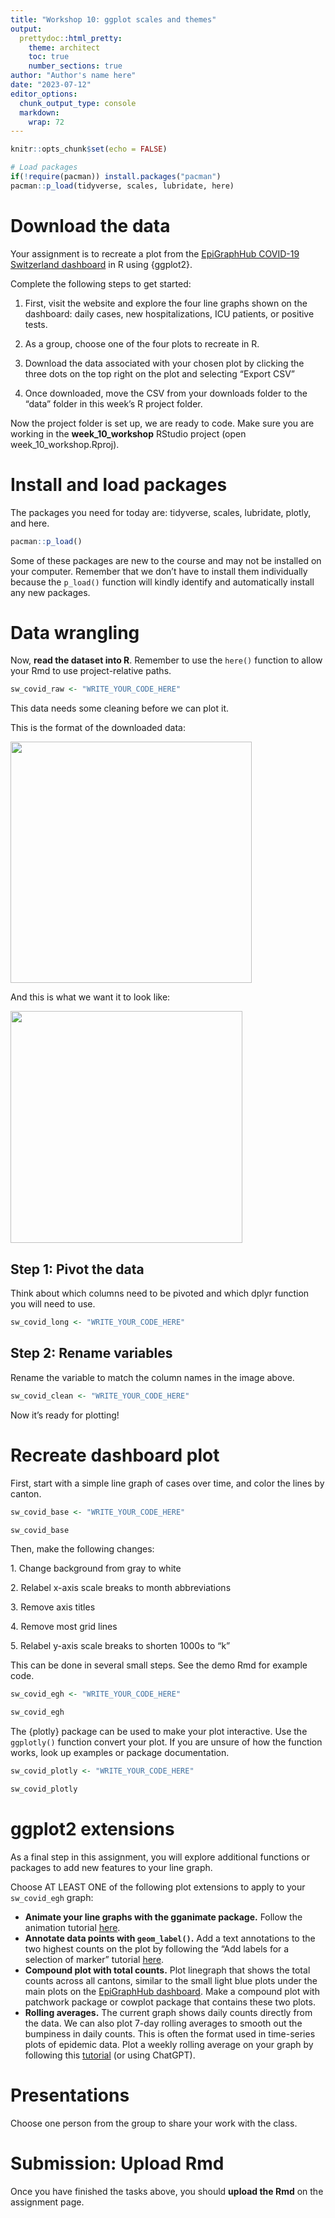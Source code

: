 ```yaml
---
title: "Workshop 10: ggplot scales and themes"
output:
  prettydoc::html_pretty:
    theme: architect
    toc: true
    number_sections: true
author: "Author's name here"
date: "2023-07-12"
editor_options: 
  chunk_output_type: console
  markdown: 
    wrap: 72
---
```


```r
knitr::opts_chunk$set(echo = FALSE)

# Load packages 
if(!require(pacman)) install.packages("pacman")
pacman::p_load(tidyverse, scales, lubridate, here)
```

# Download the data

Your assignment is to recreate a plot from the [EpiGraphHub COVID-19
Switzerland dashboard](https://epigraphhub.org/superset/dashboard/11) in
R using {ggplot2}.

Complete the following steps to get started:

1.  First, visit the website and explore the four line graphs shown on
    the dashboard: daily cases, new hospitalizations, ICU patients, or
    positive tests.

2.  As a group, choose one of the four plots to recreate in R.

3.  Download the data associated with your chosen plot by clicking the
    three dots on the top right on the plot and selecting "Export CSV"

4.  Once downloaded, move the CSV from your downloads folder to the
    "data" folder in this week's R project folder.

Now the project folder is set up, we are ready to code. Make sure you
are working in the **week_10_workshop** RStudio project (open
week_10_workshop.Rproj).

# Install and load packages

The packages you need for today are: tidyverse, scales, lubridate,
plotly, and here.

```r
pacman::p_load()
```

Some of these packages are new to the course and may not be installed on
your computer. Remember that we don't have to install them individually
because the `p_load()` function will kindly identify and automatically
install any new packages.

# Data wrangling

Now, **read the dataset into R**. Remember to use the `here()` function
to allow your Rmd to use project-relative paths.

```r
sw_covid_raw <- "WRITE_YOUR_CODE_HERE"
```

This data needs some cleaning before we can plot it.

This is the format of the downloaded data:

![](images/original_wide.png){width="386"}

And this is what we want it to look like:

![](images/pivoted_long.png){width="371"}

## **Step 1:** Pivot the data

Think about which columns need to be pivoted and which dplyr function
you will need to use.

```r
sw_covid_long <- "WRITE_YOUR_CODE_HERE"
```

## **Step 2:** Rename variables

Rename the variable to match the column names in the image above.

```r
sw_covid_clean <- "WRITE_YOUR_CODE_HERE"
```

Now it's ready for plotting!

# Recreate dashboard plot

First, start with a simple line graph of cases over time, and color the
lines by canton.

```r
sw_covid_base <- "WRITE_YOUR_CODE_HERE"

sw_covid_base
```

Then, make the following changes:

1\. Change background from gray to white

2\. Relabel x-axis scale breaks to month abbreviations

3\. Remove axis titles

4\. Remove most grid lines

5\. Relabel y-axis scale breaks to shorten 1000s to "k"

This can be done in several small steps. See the demo Rmd for example
code.

```r
sw_covid_egh <- "WRITE_YOUR_CODE_HERE"

sw_covid_egh
```

The {plotly} package can be used to make your plot interactive. Use the
`ggplotly()` function convert your plot. If you are unsure of how the
function works, look up examples or package documentation.

```r
sw_covid_plotly <- "WRITE_YOUR_CODE_HERE"

sw_covid_plotly
```

# ggplot2 extensions

As a final step in this assignment, you will explore additional
functions or packages to add new features to your line graph.

Choose AT LEAST ONE of the following plot extensions to apply to your
`sw_covid_egh` graph:

-   **Animate your line graphs with the gganimate package.** Follow the
    animation tutorial
    [here](https://r-graph-gallery.com/287-smooth-animation-with-tweenr.html).
-   **Annotate data points with `geom_label()`.** Add a text annotations
    to the two highest counts on the plot by following the "Add labels
    for a selection of marker" tutorial
    [here](https://r-graph-gallery.com/275-add-text-labels-with-ggplot2.html).
-   **Compound plot with total counts.** Plot linegraph that shows the
    total counts across all cantons, similar to the small light blue
    plots under the main plots on the [EpiGraphHub
    dashboard](https://epigraphhub.org/superset/dashboard/11). Make a
    compound plot with patchwork package or cowplot package that
    contains these two plots.
-   **Rolling averages.** The current graph shows daily counts directly
    from the data. We can also plot 7-day rolling averages to smooth out
    the bumpiness in daily counts. This is often the format used in
    time-series plots of epidemic data. Plot a weekly rolling average on
    your graph by following this
    [tutorial](https://www.storybench.org/how-to-calculate-a-rolling-average-in-r)
    (or using ChatGPT).

# Presentations

Choose one person from the group to share your work with the class.

# Submission: Upload Rmd

Once you have finished the tasks above, you should **upload the Rmd** on
the assignment page.
